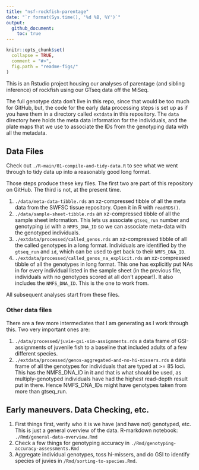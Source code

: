 ```yaml
---
title: "nsf-rockfish-parentage"
date: "`r format(Sys.time(), '%d %B, %Y')`"
output: 
  github_document:
    toc: true
---
```


<!-- README.md is generated from README.Rmd. Please edit that file -->

```r
knitr::opts_chunk$set(
  collapse = TRUE,
  comment = "#>",
  fig.path = "readme-figs/"
)
```

This is an Rstudio project housing our analyses of parentage (and sibling inference)
of rockfish using our GTseq data off the MiSeq.

The full genotype data don't live in this repo, since that would be too much
for GitHub, but, the code for the early data processing steps is set up as if
you have them in a directory called `extdata` in this repository.  The `data` directory
here holds the meta data information for the individuals, and the plate maps that 
we use to associate the IDs from the genotyping data with all the metadata.


## Data Files

Check out `./R-main/01-compile-and-tidy-data.R` to see what we went through to tidy data up into a reasonably 
good long format.

Those steps produce these key files. The first two are part of this repository on GitHub.  The third is not, at the
present time.

1. `./data/meta-data-tibble.rds` an xz-compressed tibble of all the meta data from the SWFSC tissue repository. Open it in R with `readRDS()`.
2. `./data/sample-sheet-tibble.rds` an xz-compressed tibble of all the sample sheet information.  This lets us associate `gtseq_run` number and 
genotyping `id` with a `NMFS_DNA_ID` so we can associate meta-data with the genotyped individuals.
3. `./extdata/processed/called_genos.rds` an xz-compressed tibble of all the called genotypes in a long format.  Individuals are
identified by the `gtseq_run` and `id`, which can be used to get back to their `NMFS_DNA_ID`.  
4. `./extdata/processed/called_genos_na_explicit.rds` an xz-compressed tibble of all the genotypes in long format.  This one has explicitly put
NAs in for every individual listed in the sample sheet (in the previous file, individuals with no genotypes scored at all don't appear!).  It also 
includes the `NMFS_DNA_ID`.  This is the one to work from.  

All subsequent analyses start from these files.  

### Other data files

There are a few more intermediates that I am generating as I work through this.
Two very important ones are:

1. `./data/processed/juvie-gsi-sim-assignments.rds` a data frame of GSI-assignments of juvenile fish to a baseline
that included adults of a few different species.
2. `./extdata/processed/genos-aggregated-and-no-hi-missers.rds` a data frame of all the genotypes for individuals that are
typed at >= 85 loci.  This has the NMFS_DNA_ID in it and that is what should be used, as multiply-genotyped individuals
have had the highest read-depth result put in there.  Hence NMFS_DNA_IDs might have genotypes taken from more than gtseq_run.




## Early maneuvers. Data Checking, etc.


1. First things first, verify who it is we have (and have not) genotyped, etc.  This is just a general overview
of the data.  R-markdown notebook: `./Rmd/general-data-overview.Rmd`
1. Check a few things for genotyping accuracy in `./Rmd/genotyping-accuracy-assessments.Rmd`
1. Aggregate individual genotypes, toss hi-missers, and do GSI to identify species of juvies in 
`/Rmd/sorting-to-species.Rmd`.





